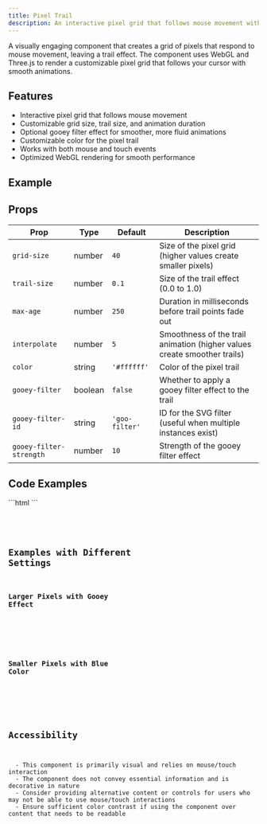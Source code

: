 ```yaml
---
title: Pixel Trail
description: An interactive pixel grid that follows mouse movement with customizable effects
---
```



A visually engaging component that creates a grid of pixels that respond to mouse movement, leaving a trail effect. The component uses WebGL and Three.js to render a customizable pixel grid that follows your cursor with smooth animations.

## Features

- Interactive pixel grid that follows mouse movement
- Customizable grid size, trail size, and animation duration
- Optional gooey filter effect for smoother, more fluid animations
- Customizable color for the pixel trail
- Works with both mouse and touch events
- Optimized WebGL rendering for smooth performance

## Example

<PixelTrail gridSize={50} trailSize={0.1} maxAge={250} interpolate={5} color="#00d8ff" gooeyFilter={true} gooeyFilterId="goo-filter" gooeyFilterStrength={2}/>

## Props

| Prop | Type | Default | Description |
|------|------|---------|-------------|
| `grid-size` | number | `40` | Size of the pixel grid (higher values create smaller pixels) |
| `trail-size` | number | `0.1` | Size of the trail effect (0.0 to 1.0) |
| `max-age` | number | `250` | Duration in milliseconds before trail points fade out |
| `interpolate` | number | `5` | Smoothness of the trail animation (higher values create smoother trails) |
| `color` | string | `'#ffffff'` | Color of the pixel trail |
| `gooey-filter` | boolean | `false` | Whether to apply a gooey filter effect to the trail |
| `gooey-filter-id` | string | `'goo-filter'` | ID for the SVG filter (useful when multiple instances exist) |
| `gooey-filter-strength` | number | `10` | Strength of the gooey filter effect |

## Code Examples


<Tabs>
  <TabItem label="Usage">
  ```html
  <pixel-trail 
    grid-size="40" 
    trail-size="0.1"
    max-age="250"
    interpolate="5"
    color="#ffffff"
    gooey-filter="false"
  ></pixel-trail>
  ```
  </TabItem>
  <TabItem label="Component Code">
  <Code code={jsFileContent} lang="js" />
  </TabItem>
  <TabItem label="TBD - Component Code (Tailwind)"></TabItem>
</Tabs>

## Examples with Different Settings

### Larger Pixels with Gooey Effect

<ExampleWrapper id="pixel-trail-gooey">
  <pixel-trail 
    grid-size="20" 
    trail-size="0.2"
    max-age="300"
    color="#00ffcc"
    gooey-filter="true"
    gooey-filter-strength="8"
  ></pixel-trail>
</ExampleWrapper>

### Smaller Pixels with Blue Color

<ExampleWrapper id="pixel-trail-blue">
  <pixel-trail 
    grid-size="60" 
    trail-size="0.08"
    max-age="200"
    color="#4488ff"
  ></pixel-trail>
</ExampleWrapper>

## Accessibility

<Card title="Accessibility Considerations">
  - This component is primarily visual and relies on mouse/touch interaction
  - The component does not convey essential information and is decorative in nature
  - Consider providing alternative content or controls for users who may not be able to use mouse/touch interactions
  - Ensure sufficient color contrast if using the component over content that needs to be readable
</Card>
